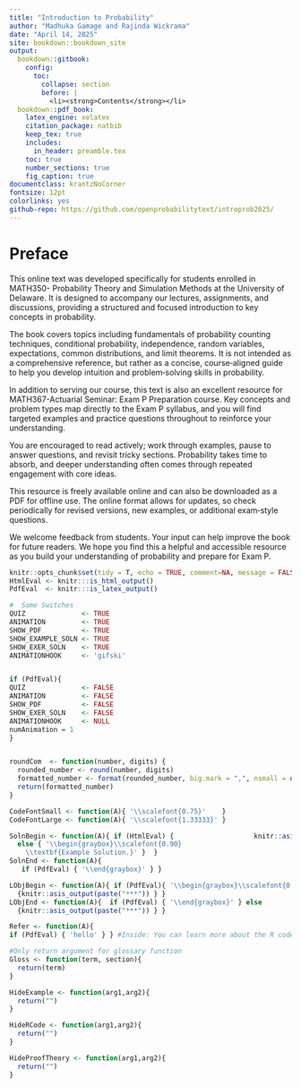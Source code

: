 ```yaml
--- 
title: "Introduction to Probability"
author: "Madhuka Gamage and Rajinda Wickrama"
date: "April 14, 2025"
site: bookdown::bookdown_site
output:
  bookdown::gitbook:
    config:
      toc:
        collapse: section
        before: |
          <li><strong>Contents</strong></li>
  bookdown::pdf_book:
    latex_engine: xelatex
    citation_package: natbib
    keep_tex: true
    includes:
      in_header: preamble.tex
    toc: true
    number_sections: true
    fig_caption: true
documentclass: krantzNoCorner
fontsize: 12pt
colorlinks: yes
github-repo: https://github.com/openprobabilitytext/introprob2025/
---
```


# Preface{-}

This online text was developed specifically for students enrolled in MATH350- Probability Theory and Simulation Methods at the University of Delaware. It is designed to accompany our lectures, assignments, and discussions, providing a structured and focused introduction to key concepts in probability.

The book covers topics including fundamentals of probability counting techniques, conditional probability, independence, random variables, expectations, common distributions, and limit theorems. It is not intended as a comprehensive reference, but rather as a concise, course‑aligned guide to help you develop intuition and problem‑solving skills in probability.

In addition to serving our course, this text is also an excellent resource for MATH367-Actuarial Seminar: Exam P Preparation course. Key concepts and problem types map directly to the Exam P syllabus, and you will find targeted examples and practice questions throughout to reinforce your understanding.

You are encouraged to read actively; work through examples, pause to answer questions, and revisit tricky sections. Probability takes time to absorb, and deeper understanding often comes through repeated engagement with core ideas.

This resource is freely available online and can also be downloaded as a PDF for offline use. The online format allows for updates, so check periodically for revised versions, new examples, or additional exam‑style questions.

We welcome feedback from students. Your input can help improve the book for future readers. We hope you find this a helpful and accessible resource as you build your understanding of probability and prepare for Exam P.


```r
knitr::opts_chunk$set(tidy = T, echo = TRUE, comment=NA, message = FALSE, warning = FALSE, fig.align = "center")
HtmlEval <- knitr:::is_html_output()
PdfEval  <- knitr:::is_latex_output()

```


```r
#  Some Switches
QUIZ              <- TRUE
ANIMATION         <- TRUE
SHOW_PDF          <- TRUE
SHOW_EXAMPLE_SOLN <- TRUE
SHOW_EXER_SOLN    <- TRUE
ANIMATIONHOOK     <- 'gifski'


if (PdfEval){
QUIZ              <- FALSE
ANIMATION         <- FALSE
SHOW_PDF          <- FALSE
SHOW_EXER_SOLN    <- FALSE
ANIMATIONHOOK     <- NULL
numAnimation = 1
}


roundCom  <- function(number, digits) {
  rounded_number <- round(number, digits)
  formatted_number <- format(rounded_number, big.mark = ",", nsmall = digits)
  return(formatted_number)
}

CodeFontSmall <- function(A){ '\\scalefont{0.75}'    }
CodeFontLarge <- function(A){ '\\scalefont{1.33333}' }

SolnBegin <- function(A){ if (HtmlEval) {                    knitr::asis_output(paste("*Example Solution.*")) } 
  else { '\\begin{graybox}\\scalefont{0.90}
    \\textbf{Example Solution.}' }  }
SolnEnd <- function(A){ 
   if (PdfEval) { '\\end{graybox}' } }

LObjBegin <- function(A){ if (PdfEval){ '\\begin{graybox}\\scalefont{0.90}' } else
  {knitr::asis_output(paste("***")) } }
LObjEnd <- function(A){  if (PdfEval) { '\\end{graybox}' } else
  {knitr::asis_output(paste("***")) } }

Refer <- function(A){
if (PdfEval) { 'hello' } } #Inside: You can learn more about the R code for this example at the online version of this book.

#Only return argument for glossary function
Gloss <- function(term, section){
  return(term)
}

HideExample <- function(arg1,arg2){
  return("")
}

HideRCode <- function(arg1,arg2){
  return("")
}

HideProofTheory <- function(arg1,arg2){
  return("")
}


```